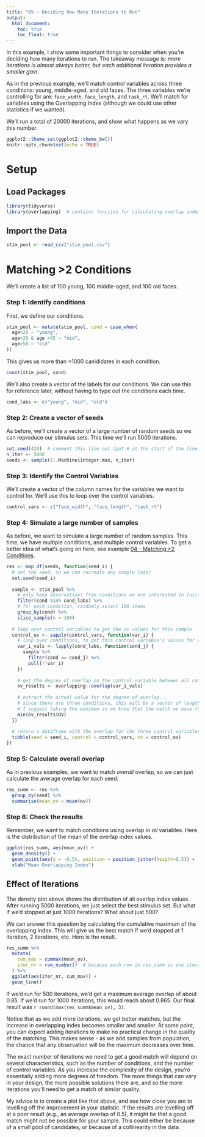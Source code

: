 ```yaml
---
title: "05 - Deciding How Many Iterations to Run"
output:
  html_document:
    toc: true
    toc_float: true
---
```


In this example, I show some important things to consider when you're deciding how many iterations to run. The takeaway message is: *more iterations is almost always better, but each additional iteration provides a smaller gain*.

As in the previous example, we'll match control variables across three conditions: young, middle-aged, and old faces. The three variables we're controlling for are: `face_width`, `face_length`, and `task_rt`. We'll match for variables using the Overlapping Index (although we could use other statistics if we wanted).

We'll run a total of 20000 iterations, and show what happens as we vary this number.

```r
ggplot2::theme_set(ggplot2::theme_bw())
knitr::opts_chunk$set(echo = TRUE)
```

# Setup

## Load Packages

```r
library(tidyverse)
library(overlapping)  # contains function for calculating overlap index
```

## Import the Data

```r
stim_pool <- read_csv("stim_pool.csv")
```

# Matching >2 Conditions

We'll create a list of 100 young, 100 middle-aged, and 100 old faces.

### **Step 1**: Identify conditions

First, we define our conditions.

```r
stim_pool <- mutate(stim_pool, cond = case_when(
  age<28 ~ "young",
  age>35 & age <45 ~ "mid",
  age>50 ~ "old"
))
```

This gives us more than >1000 canididates in each condition.

```r
count(stim_pool, cond)
```

We'll also create a vector of the labels for our conditions. We can use this for reference later, without having to type out the conditions each time.

```r
cond_labs <- c("young", "mid", "old")
```

### **Step 2**: Create a vector of seeds

As before, we'll create a vector of a large number of random seeds so we can reproduce our stimulus sets. This time we'll run 5000 iterations.

```r
set.seed(420)  # comment this line out (put # at the start of the line) to get a different result to mine
n_iter <- 5000
seeds <- sample(1:.Machine$integer.max, n_iter)
```

### **Step 3**: Identify the Control Variables

We'll create a vector of the column names for the variables we want to control for. We'll use this to loop over the control variables.

```r
control_vars <- c("face_width", "face_length", "task_rt")
```

### **Step 4**: Simulate a large number of samples

As before, we want to simulate a large number of random samples. This time, we have multiple conditions, and multiple control variables. To get a better idea of what's going on here, see example [04 - Matching >2 Conditions](dw_04_more_than_2_conds.html).

```r
res <- map_df(seeds, function(seed_i) {
  # set the seed, so we can recreate any sample later
  set.seed(seed_i)
  
  sample <- stim_pool %>%
    # only keep observations from conditions we are interested in (using the condition labels we created earlier)
    filter(cond %in% cond_labs) %>%
    # for each condition, randomly select 100 items
    group_by(cond) %>%
    slice_sample(n = 100)
  
  # loop over control variables to get the ov values for this sample
  control_ov <- sapply(control_vars, function(var_i) {
    # loop over conditions, to get this control variable's values for each condition
    var_i_vals <- lapply(cond_labs, function(cond_j) {
      sample %>%
        filter(cond == cond_j) %>%
        pull(!!var_i)
    })
    
    # get the degree of overlap on the control variable between all condition comparisons
    ov_results <- overlapping::overlap(var_i_vals)
    
    # extract the actual value for the degree of overlap...
    # since there are three conditions, this will be a vector of length three...
    # I suggest taking the minimum so we know that the match we have for the other comparisons is at least as good
    min(ov_results$OV)
  })
  
  # return a dataframe with the overlap for the three control variables
  tibble(seed = seed_i, control = control_vars, ov = control_ov)
})
```

### **Step 5**: Calculate overall overlap

As in previous examples, we want to match *overall* overlap, so we can just calculate the average overlap for each seed:

```r
res_summ <- res %>%
  group_by(seed) %>%
  summarise(mean_ov = mean(ov))
```

### **Step 6**: Check the results

Remember, we want to match conditions using overlap in *all* variables. Here is the distribution of the mean of the overlap index values.

```r
ggplot(res_summ, aes(mean_ov)) +
  geom_density() +
  geom_point(aes(y = -0.5), position = position_jitter(height=0.5)) +
  xlab("Mean Overlapping Index")
```

## Effect of Iterations

The density plot above shows the distribution of all overlap index values. After running 5000 iterations, we just select the best stimulus set. But what if we'd stopped at just 1000 iterations? What about just 500?

We can answer this question by calculating the cumulative maximum of the overlapping index. This will give us the best match if we'd stopped at 1 iteration, 2 iterations, etc. Here is the result.

```r
res_summ %>%
  mutate(
    cum_max = cummax(mean_ov),
    iter_nr = row_number()  # because each row in res_summ is one iteration
  ) %>%
  ggplot(aes(iter_nr, cum_max)) +
  geom_line()
```

If we'd run for 500 iterations, we'd get a maximum average overlap of about 0.85. If we'd run for 1000 iterations, this would reach about 0.865. Our final result was `r round(max(res_summ$mean_ov), 3)`. 

Notice that as we add more iterations, we get better matches, but the increase in overlapping index becomes smaller and smaller. At some point, you can expect adding iterations to make no practical change in the quality of the matching. This makes sense - as we add samples from population, the chance that any observation will be the maximum decreases over time.

The exact number of iterations we need to get a good match will depend on several characteristics, such as the number of conditions, and the number of control variables. As you increase the complexity of the design, you're essentially adding more degrees of freedom. The more things that can vary in your design, the more possible solutions there are, and so the more iterations you'll need to get a match of similar quality.

My advice is to create a plot like that above, and see how close you are to levelling off the improvement in your statistic. If the results are levelling off at a poor result (e.g., an average overlap of 0.5), it might be that a good match might not be possible for your sample. This could either be because of a small pool of candidates, or because of a collinearity in the data.
